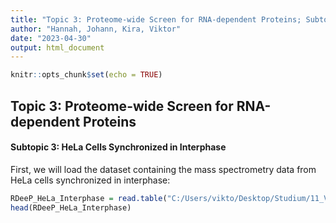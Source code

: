 ```yaml
---
title: "Topic 3: Proteome-wide Screen for RNA-dependent Proteins; Subtopic 3: HeLa synchronized in Interphase"
author: "Hannah, Johann, Kira, Viktor"
date: "2023-04-30"
output: html_document
---
```


```r
knitr::opts_chunk$set(echo = TRUE)
```

## Topic 3: Proteome-wide Screen for RNA-dependent Proteins
#### Subtopic 3: HeLa Cells Synchronized in Interphase

First, we will load the dataset containing the mass spectrometry data from HeLa cells synchronized in interphase:

```r
RDeeP_HeLa_Interphase = read.table("C:/Users/vikto/Desktop/Studium/11_Viertes Semester/09_Data_Analysis/Topic_3_R-DeeP_sub_3_HeLa-Interphase/RDeeP_HeLa_Interphase.csv", header=TRUE, row.names=1, sep = ";")
head(RDeeP_HeLa_Interphase)
```

